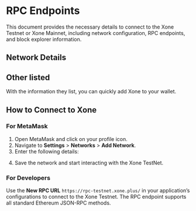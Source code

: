 
# RPC Endpoints

This document provides the necessary details to connect to the Xone Testnet or Xone Mainnet, including network configuration, RPC endpoints, and block explorer information.

## Network Details

<NetworkTable />

## Other listed

With the information they list, you can quickly add Xone to your wallet.

<NetworkListed />

## How to Connect to Xone

### **For MetaMask**
1. Open MetaMask and click on your profile icon.
2. Navigate to **Settings** > **Networks** > **Add Network**.
3. Enter the following details:

<ImageViewer src="/images/metaMask_add_network.png" alt="MetaMask Add Network" />

4. Save the network and start interacting with the Xone TestNet.

### **For Developers**
Use the **New RPC URL** `https://rpc-testnet.xone.plus/` in your application’s configurations to connect to the Xone Testnet. The RPC endpoint supports all standard Ethereum JSON-RPC methods.
